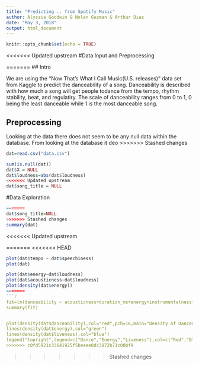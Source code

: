 ```yaml
---
title: "Predicting .. from Spotify Music"
author: Alyssia Goodwin & Nolan Guzman & Arthur Diaz
date: "May 3, 2018"
output: html_document
---
```


```r
knitr::opts_chunk$set(echo = TRUE)
```

<<<<<<< Updated upstream
#Data Input and Preprocessing 

=======
## Intro

We are using the "Now That's What I Call Music(U.S. releases)" data set from Kaggle to predict the danceability of a song. Danceability is described with how much a song will get people todance from the tempo, rhythm stability, beat, and regulatiry. The scale of danceability ranges from 0 to 1, 0 being the least danceable while 1 is the most danceable song. 



## Preprocessing 

Looking at the data there does not seem to be any null data within the database. From looking at the database it deo
>>>>>>> Stashed changes
```r
dat=read.csv("data.csv")

sum(is.null(dat))
dat$X = NULL
dat$loudness=abs(dat$loudness)
<<<<<<< Updated upstream
dat$song_title = NULL
```

#Data Exploration

```r
=======
dat$song_title=NULL
>>>>>>> Stashed changes
summary(dat)
```


<<<<<<< Updated upstream


=======
<<<<<<< HEAD
```r

plot(dat$tempo ~ dat$speechiness)
plot(dat)

plot(dat$energy~dat$loudness)
plot(dat$acousticness~dat$loudness)
plot(density(dat$energy))
=======
```r
fit=lm(danceability ~ acousticness+duration_ms+energy+instrumentalness+liveness+loudness+speechiness+tempo+valence, data=dat)
summary(fit)


plot(density(dat$danceability),col="red",pch=16,main="Density of Danceability")
lines(density(dat$energy),col="green")
lines(density(dat$liveness),col="blue")
legend("topright",legend=c("Dance","Energy","Liveness"),col=c("Red","Blue","Green"),lty=1)
>>>>>>> c0fd5921c33641925f5beaee8dc3872b71c00bf9

```
>>>>>>> Stashed changes
